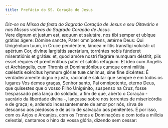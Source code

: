 ```yaml
---
title: Prefácio do SS. Coração de Jesus
---
```


<em>
  Diz-se na Missa da festa do Sagrado Coração de Jesus e seu Oitavário e nas
  Missas votivas do Sagrado Coração de Jesus.
</em>

<div class="grid grid-cols-2 gap-5">
  <span class="text-justify">
    Vere dignum et justum est, æquum et salutáre, nos tibi semper et ubíque
    grátias ágere: Dómine sancte, Pater omnípotens, ætérne Deus: Qui Unigénitum
    tuum, in Cruce pendéntem, láncea mílitis transfígi voluísti: ut apértum Cor,
    divínæ largitátis sacrárium, torréntes nobis fúnderet miseratiónis et
    grátiæ: et, quod amóre nostri flagráre numquam déstitit, piis esset réquies
    et pœniténtibus pater et salútis refúgium. Et ídeo cum Angelis et
    Archángelis, cum Thronis et Dominatiónibus cumque omni milítia cœléstis
    exércitus hymnum glóriæ tuæ cánimus, sine fine dicéntes:
  </span>
  <span class="text-justify">
    É verdadeiramente digno e justo, racional e salutar que sempre e em todos os
    lugares Vos demos graças, Senhor santo, Pai omnipotente, eterno Deus, que
    quisestes que o vosso Filho Unigénito, suspenso na Cruz, fosse trespassado
    pela lança do soldado, a fim de que, aberto o Coração - sacrário da
    liberdade divina -, lançasse sobre nós torrentes de misericórdia e de graça;
    e, ardendo incessantemente de amor por nós, sirva de descanso aos piedosos e
    de asilo de salvação aos penitentes. E por isso, com os Anjos e Arcanjos,
    com os Tronos e Dominações e com toda a milícia celestial, cantamos o hino
    da vossa glória, dizendo sem cessar:
  </span>
</div>

